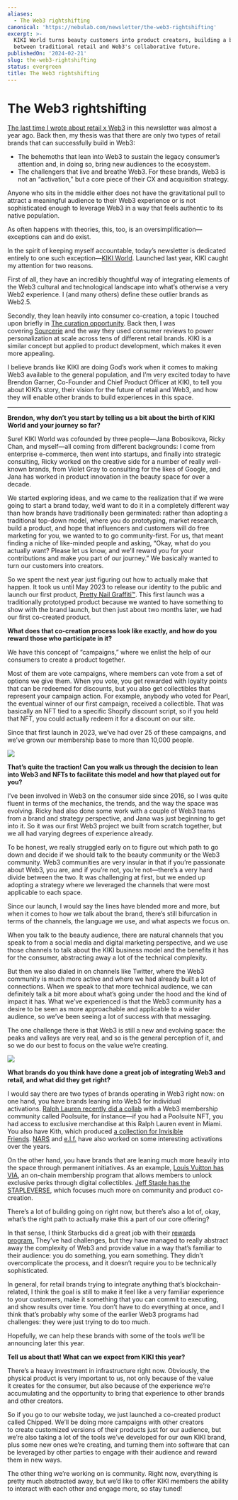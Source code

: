 ```yaml
---
aliases:
  - The Web3 rightshifting
canonical: 'https://nebulab.com/newsletter/the-web3-rightshifting'
excerpt: >-
  KIKI World turns beauty customers into product creators, building a bridge
  between traditional retail and Web3's collaborative future.
publishedOn: '2024-02-21'
slug: the-web3-rightshifting
status: evergreen
title: The Web3 rightshifting
---
```

# The Web3 rightshifting

[The last time I wrote about retail x Web3](https://nebulab.com/newsletter/intangible-retail) in this newsletter was almost a year ago. Back then, my thesis was that there are only two types of retail brands that can successfully build in Web3:

- The behemoths that lean into Web3 to sustain the legacy consumer’s attention and, in doing so, bring new audiences to the ecosystem.
- The challengers that live and breathe Web3. For these brands, Web3 is not an “activation,” but a core piece of their CX and acquisition strategy.

Anyone who sits in the middle either does not have the gravitational pull to attract a meaningful audience to their Web3 experience or is not sophisticated enough to leverage Web3 in a way that feels authentic to its native population.

As often happens with theories, this, too, is an oversimplification—exceptions can and do exist.

In the spirit of keeping myself accountable, today’s newsletter is dedicated entirely to one such exception—[KIKI World](https://kikiworld.io/). Launched last year, KIKI caught my attention for two reasons.

First of all, they have an incredibly thoughtful way of integrating elements of the Web3 cultural and technological landscape into what’s otherwise a very Web2 experience. I (and many others) define these outlier brands as Web2.5.

Secondly, they lean heavily into consumer co-creation, a topic I touched upon briefly in [The curation opportunity](https://nebulab.com/newsletter/the-curation-opportunity). Back then, I was covering [Sourcerie](https://sourcerie.co/) and the way they used consumer reviews to power personalization at scale across tens of different retail brands. KIKI is a similar concept but applied to product development, which makes it even more appealing.

I believe brands like KIKI are doing God’s work when it comes to making Web3 available to the general population, and I’m very excited today to have Brendon Garner, Co-Founder and Chief Product Officer at KIKI, to tell you about KIKI’s story, their vision for the future of retail and Web3, and how they will enable other brands to build experiences in this space.

---

**Brendon, why don’t you start by telling us a bit about the birth of KIKI World and your journey so far?**

Sure! KIKI World was cofounded by three people—Jana Bobosikova, Ricky Chan, and myself—all coming from different backgrounds: I come from enterprise e-commerce, then went into startups, and finally into strategic consulting, Ricky worked on the creative side for a number of really well-known brands, from Violet Gray to consulting for the likes of Google, and Jana has worked in product innovation in the beauty space for over a decade.

We started exploring ideas, and we came to the realization that if we were going to start a brand today, we’d want to do it in a completely different way than how brands have traditionally been germinated: rather than adopting a traditional top-down model, where you do prototyping, market research, build a product, and hope that influencers and customers will do free marketing for you, we wanted to to go community-first. For us, that meant finding a niche of like-minded people and asking, “Okay, what do you actually want? Please let us know, and we’ll reward you for your contributions and make you part of our journey.” We basically wanted to turn our customers into creators.

So we spent the next year just figuring out how to actually make that happen. It took us until May 2023 to release our identity to the public and launch our first product, [Pretty Nail Graffiti™](https://www.kiki.world/products/pretty-nail-graffiti-pearl-by-you). This first launch was a traditionally prototyped product because we wanted to have something to show with the brand launch, but then just about two months later, we had our first co-created product.

**What does that co-creation process look like exactly, and how do you reward those who participate in it?**

We have this concept of “campaigns,” where we enlist the help of our consumers to create a product together.

Most of them are vote campaigns, where members can vote from a set of options we give them. When you vote, you get rewarded with loyalty points that can be redeemed for discounts, but you also get collectibles that represent your campaign action. For example, anybody who voted for Pearl, the eventual winner of our first campaign, received a collectible. That was basically an NFT tied to a specific Shopify discount script, so if you held that NFT, you could actually redeem it for a discount on our site.

Since that first launch in 2023, we’ve had over 25 of these campaigns, and we’ve grown our membership base to more than 10,000 people.

![](https://mcusercontent.com/679f4835b2683d59bc5762ec3/images/24c2f1fa-d129-62a4-6d08-b7957502190c.jpg)

**That’s quite the traction! Can you walk us through the decision to lean into Web3 and NFTs to facilitate this model and how that played out for you?**

I’ve been involved in Web3 on the consumer side since 2016, so I was quite fluent in terms of the mechanics, the trends, and the way the space was evolving. Ricky had also done some work with a couple of Web3 teams from a brand and strategy perspective, and Jana was just beginning to get into it. So it was our first Web3 project we built from scratch together, but we all had varying degrees of experience already.

To be honest, we really struggled early on to figure out which path to go down and decide if we should talk to the beauty community or the Web3 community. Web3 communities are very insular in that if you’re passionate about Web3, you are, and if you’re not, you’re not—there’s a very hard divide between the two. It was challenging at first, but we ended up adopting a strategy where we leveraged the channels that were most applicable to each space.

Since our launch, I would say the lines have blended more and more, but when it comes to how we talk about the brand, there’s still bifurcation in terms of the channels, the language we use, and what aspects we focus on.

When you talk to the beauty audience, there are natural channels that you speak to from a social media and digital marketing perspective, and we use those channels to talk about the KIKI business model and the benefits it has for the consumer, abstracting away a lot of the technical complexity.

But then we also dialed in on channels like Twitter, where the Web3 community is much more active and where we had already built a lot of connections. When we speak to that more technical audience, we can definitely talk a bit more about what’s going under the hood and the kind of impact it has. What we’ve experienced is that the Web3 community has a desire to be seen as more approachable and applicable to a wider audience, so we’ve been seeing a lot of success with that messaging.

The one challenge there is that Web3 is still a new and evolving space: the peaks and valleys are very real, and so is the general perception of it, and so we do our best to focus on the value we’re creating.

![](https://mcusercontent.com/679f4835b2683d59bc5762ec3/images/d74e247e-ea0b-42c3-1736-ffa935abb074.jpg)

**What brands do you think have done a great job of integrating Web3 and retail, and what did they get right?**

I would say there are two types of brands operating in Web3 right now: on one hand, you have brands leaning into Web3 for individual activations. [Ralph Lauren recently did a collab](https://ralphlauren.poolsuite.net/) with a Web3 membership community called Poolsuite, for instance—if you had a Poolsuite NFT, you had access to exclusive merchandise at this Ralph Lauren event in Miami. You also have Kith, which produced [a collection for Invisible Friends](https://kith.com/collections/kith-for-invisible-friends-collection). [NARS](https://nftnow.com/news/nars-cosmetics-superrare-orgasm-nft-collection/) and [e.l.f.](https://medium.com/@steph3.eth/e-l-f-cosmetics-is-preparing-to-venture-deeper-into-web3-351f53cd11cd) have also worked on some interesting activations over the years.

On the other hand, you have brands that are leaning much more heavily into the space through permanent initiatives. As an example, [Louis Vuitton has VIA](https://eu.louisvuitton.com/eng-e1/faq/products/digital-collectibles-int), an on-chain membership program that allows members to unlock exclusive perks through digital collectibles. [Jeff Staple has the STAPLEVERSE](https://www.stapleverse.xyz/), which focuses much more on community and product co-creation.

There’s a lot of building going on right now, but there’s also a lot of, okay, what’s the right path to actually make this a part of our core offering?

In that sense, I think Starbucks did a great job with their [rewards program.](https://odyssey.starbucks.com/) They’ve had challenges, but they have managed to really abstract away the complexity of Web3 and provide value in a way that’s familiar to their audience: you do something, you earn something. They didn’t overcomplicate the process, and it doesn’t require you to be technically sophisticated.

In general, for retail brands trying to integrate anything that’s blockchain-related, I think the goal is still to make it feel like a very familiar experience to your customers, make it something that you can commit to executing, and show results over time. You don’t have to do everything at once, and I think that’s probably why some of the earlier Web3 programs had challenges: they were just trying to do too much.

Hopefully, we can help these brands with some of the tools we’ll be announcing later this year.

**Tell us about that! What can we expect from KIKI this year?**

There’s a heavy investment in infrastructure right now. Obviously, the physical product is very important to us, not only because of the value it creates for the consumer, but also because of the experience we’re accumulating and the opportunity to bring that experience to other brands and other creators.

So if you go to our website today, we just launched a co-created product called Chipped. We’ll be doing more campaigns with other creators to create customized versions of their products just for our audience, but we’re also taking a lot of the tools we’ve developed for our own KIKI brand, plus some new ones we’re creating, and turning them into software that can be leveraged by other parties to engage with their audience and reward them in new ways.

The other thing we’re working on is community. Right now, everything is pretty much abstracted away, but we’d like to offer KIKI members the ability to interact with each other and engage more, so stay tuned!
